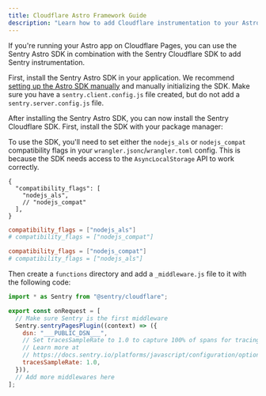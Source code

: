 ```yaml
---
title: Cloudflare Astro Framework Guide
description: "Learn how to add Cloudflare instrumentation to your Astro app."
---
```


If you're running your Astro app on Cloudflare Pages, you can use the Sentry Astro SDK in combination with the Sentry Cloudflare SDK to add Sentry instrumentation.

First, install the Sentry Astro SDK in your application. We recommend [setting up the Astro SDK manually](/platforms/javascript/guides/astro/manual-setup/) and manually initializing the SDK. Make sure you have a `sentry.client.config.js` file created, but do not add a `sentry.server.config.js` file.

After installing the Sentry Astro SDK, you can now install the Sentry Cloudflare SDK. First, install the SDK with your package manager:

<PlatformContent includePath="getting-started-install" />

To use the SDK, you'll need to set either the `nodejs_als` or `nodejs_compat` compatibility flags in your `wrangler.jsonc`/`wrangler.toml` config. This is because the SDK
needs access to the `AsyncLocalStorage` API to work correctly.

```jsonc {tabTitle:JSON} {filename:wrangler.jsonc}
{
  "compatibility_flags": [
    "nodejs_als",
    // "nodejs_compat"
  ],
}
```

```toml {tabTitle:Toml} {filename:wrangler.toml}
compatibility_flags = ["nodejs_als"]
# compatibility_flags = ["nodejs_compat"]
```

```toml {tabTitle:Toml} {filename:wrangler.toml}
compatibility_flags = ["nodejs_compat"]
# compatibility_flags = ["nodejs_als"]
```

Then create a `functions` directory and add a `_middleware.js` file to it with the following code:

```javascript {filename:functions/_middleware.js}
import * as Sentry from "@sentry/cloudflare";

export const onRequest = [
  // Make sure Sentry is the first middleware
  Sentry.sentryPagesPlugin((context) => ({
    dsn: "___PUBLIC_DSN___",
    // Set tracesSampleRate to 1.0 to capture 100% of spans for tracing.
    // Learn more at
    // https://docs.sentry.io/platforms/javascript/configuration/options/#traces-sample-rate
    tracesSampleRate: 1.0,
  })),
  // Add more middlewares here
];
```